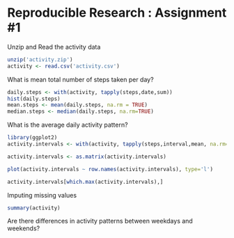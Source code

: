 Reproducible Research : Assignment #1
========================================================

Unzip and Read the activity data

```r

unzip('activity.zip')
activity <- read.csv('activity.csv')
```

What is mean total number of steps taken per day?

```r
daily.steps <- with(activity, tapply(steps,date,sum))
hist(daily.steps)
mean.steps <- mean(daily.steps, na.rm = TRUE)
median.steps <- median(daily.steps, na.rm=TRUE)
```

What is the average daily activity pattern?
```r
library(ggplot2)
activity.intervals <- with(activity, tapply(steps,interval,mean, na.rm=TRUE))

activity.intervals <- as.matrix(activity.intervals)

plot(activity.intervals ~ row.names(activity.intervals), type='l')

activity.intervals[which.max(activity.intervals),]
```

Imputing missing values
```r
summary(activity)


```


Are there differences in activity patterns between weekdays and weekends?
```r

```


